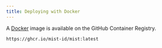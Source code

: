 ```yaml
---
title: Deploying with Docker
---
```


A [Docker](https://www.docker.com) image is available on the GitHub Container Registry.

```
https://ghcr.io/mist-id/mist:latest
```

